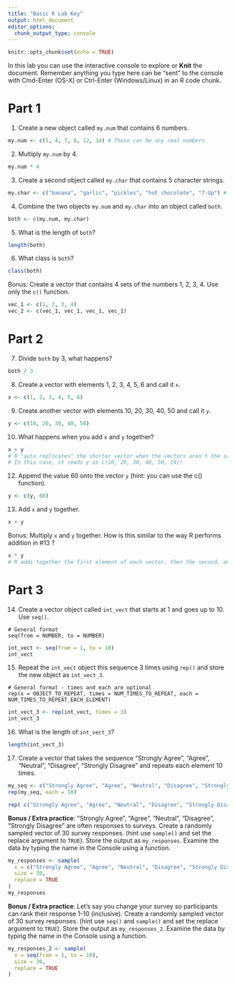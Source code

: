 ```yaml
---
title: "Basic R Lab Key"
output: html_document
editor_options: 
  chunk_output_type: console
---
```


```r
knitr::opts_chunk$set(echo = TRUE)
```



In this lab you can use the interactive console to explore or **Knit** the document. 
Remember anything you type here can be "sent" to the console with Cmd-Enter (OS-X) or Ctrl-Enter (Windows/Linux) in an R code chunk.


# Part 1

1. Create a new object called `my.num` that contains 6 numbers.
```r
my.num <- c(5, 4, 7, 8, 12, 14) # These can be any real numbers
```


2. Multiply `my.num` by 4.
```r
my.num * 4
```


3. Create a second object called `my.char` that contains 5 character strings.
```r
my.char <- c("banana", "garlic", "pickles", "hot chocolate", "7-Up") # Again,these can be anything
```


4. Combine the two objects `my.num` and `my.char` into an object called `both`.
```r
both <- c(my.num, my.char)
```


5. What is the length of `both`?
```r
length(both)
```


6. What class is `both`?
```r
class(both)
```


Bonus: Create a vector that contains 4 sets of the numbers 1, 2, 3, 4. Use only the `c()` function.
```r
vec_1 <- c(1, 2, 3, 4)
vec_2 <- c(vec_1, vec_1, vec_1, vec_1)
```


# Part 2

7. Divide `both` by 3, what happens?
```r
both / 3
```


8. Create a vector with elements 1, 2, 3, 4, 5, 6 and call it `x`.
```r
x <- c(1, 2, 3, 4, 5, 6)
```


9. Create another vector with elements 10, 20, 30, 40, 50 and call it `y`.
```r
y <- c(10, 20, 30, 40, 50)
```


10. What happens when you add `x` and `y` together?
```r
x + y
# R "auto replicates" the shorter vector when the vectors aren't the same length - this is not what we want!
# In this case, it reads y as c(10, 20, 30, 40, 50, 10)!
```


12. Append the value 60 onto the vector `y` (hint: you can use the c() function).
```r
y <- c(y, 60)
```


13. Add `x` and `y` together.
```r
x + y
```


Bonus: Multiply `x` and `y` together. How is this similar to the way R performs addition in #13 ?
```r
x * y
# R adds together the first element of each vector, then the second, and so on. This order also applies when multiplying!
```


# Part 3

14. Create a vector object called `int_vect` that starts at 1 and goes up to 10. Use `seq()`.
```
# General format
seq(from = NUMBER, to = NUMBER)
```
```r
int_vect <- seq(from = 1, to = 10)
int_vect
```


15. Repeat the `int_vect` object this sequence 3 times using `rep()` and store the new object as `int_vect_3`.
```
# General format - times and each are optional
rep(x = OBJECT_TO_REPEAT, times = NUM_TIMES_TO_REPEAT, each = NUM_TIMES_TO_REPEAT_EACH_ELEMENT)
```
```r
int_vect_3 <- rep(int_vect, times = 3)
int_vect_3
```


16. What is the length of `int_vect_3`?
```r
length(int_vect_3)
```


17. Create a vector that takes the sequence "Strongly Agree", "Agree", "Neutral", "Disagree", "Strongly Disagree" and repeats each element 10 times.
```r
my_seq <- c("Strongly Agree", "Agree", "Neutral", "Disagree", "Strongly Disagree")
rep(my_seq, each = 10)

rep( c("Strongly Agree", "Agree", "Neutral", "Disagree", "Strongly Disagree"), each = 10 )
```


**Bonus / Extra practice**: "Strongly Agree", "Agree", "Neutral", "Disagree", "Strongly Disagree" are often responses to surveys. Create a randomly sampled vector of 30 survey responses. (hint use `sample()` and set the replace argument to `TRUE`). Store the output as `my_responses`. Examine the data by typing the name in the Console using a function.
```r
my_responses <- sample(
  x = c("Strongly Agree", "Agree", "Neutral", "Disagree", "Strongly Disagree"),
  size = 30,
  replace = TRUE
)
my_responses
```


**Bonus / Extra practice**: Let's say you change your survey so participants can rank their response 1-10 (inclusive). Create a randomly sampled vector of 30 survey responses. (hint use `seq()` and `sample()` and set the replace argument to `TRUE`). Store the output as `my_responses_2`. Examine the data by typing the name in the Console using a function.
```r
my_responses_2 <- sample(
  x = seq(from = 1, to = 10),
  size = 30,
  replace = TRUE
)
```
